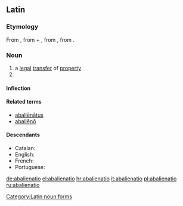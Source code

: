 ==Latin==

===Etymology===
From {{term|abalieno|abaliēnō|alienate; remove, separate|lang=la}}, from {{term|ab||from, away from|lang=la}} + {{term|alieno|aliēnō|alienate, estrange|lang=la}}, from {{term|alienus|aliēnus|foreign, alien|lang=la}}, from {{term|alius|alius|other, another|lang=la}}.

===Noun===
{{la-noun|abaliēnātiō|abalienationis#Latin|abaliēnātiōnis|f|third}}

# a [[legal]] [[transfer]] of [[property]]
# {{inflection of|abalienatio|abaliēnātiō|voc|s|lang=la}}

====Inflection====
{{la-decl-3rd|abalienatio|abaliēnātiō|abalienation|abaliēnātiōn}}

====Related terms====
* [[abalienatus|abaliēnātus]]
* [[abalieno|abaliēnō]]

====Descendants====
* Catalan: {{l|ca|abalienació}}
* English: {{l|en|abalienation}}
* French: {{l|fr|abaliénation}}
* Portuguese: {{l|pt|abalienação}}

[[Category:Latin noun forms]]

[[de:abalienatio]]
[[el:abalienatio]]
[[hr:abalienatio]]
[[it:abalienatio]]
[[pl:abalienatio]]
[[ru:abalienatio]]